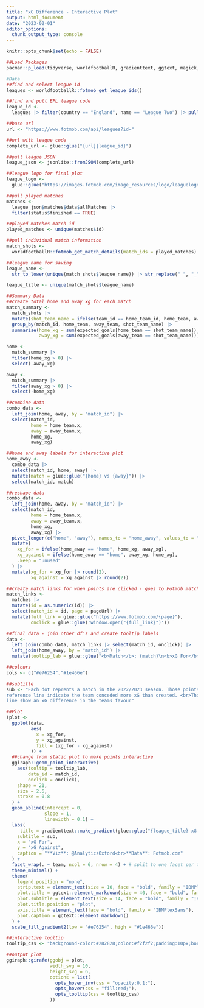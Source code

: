 ```yaml
---
title: "xG Difference - Interactive Plot"
output: html_document
date: "2023-02-01"
editor_options: 
  chunk_output_type: console
---
```


```r
knitr::opts_chunk$set(echo = FALSE)
```

```r
##Load Packages
pacman::p_load(tidyverse, worldfootballR, gradienttext, ggtext, magick, ggiraph)
```

```r
#Data
##find and select league id
leagues <- worldfootballR::fotmob_get_league_ids()

##find and pull EPL league code
league_id <-
  leagues |> filter(country == "England", name == "League Two") |> pull(id)

##base url
url <- "https://www.fotmob.com/api/leagues?id="

##url with league code
complete_url <- glue::glue("{url}{league_id}")

##pull league JSON
league_json <- jsonlite::fromJSON(complete_url)

##league logo for final plot
league_logo <-
  glue::glue("https://images.fotmob.com/image_resources/logo/leaguelogo/{league_id}.png")

##pull played matches
matches <-
  league_json$matches$data$allMatches |>
  filter(status$finished == TRUE)

##played matches match id
played_matches <- unique(matches$id)

##pull individual match information
match_shots <-
  worldfootballR::fotmob_get_match_details(match_ids = played_matches)

##league name for saving
league_name <-
  str_to_lower(unique(match_shots$league_name)) |> str_replace(" ", "_")

league_title <- unique(match_shots$league_name)
```

```r
##Summary Data
##create total home and away xg for each match
match_summary <-
  match_shots |>
  mutate(shot_team_name = ifelse(team_id == home_team_id, home_team, away_team)) |>
  group_by(match_id, home_team, away_team, shot_team_name) |>
  summarise(home_xg = sum(expected_goals[home_team == shot_team_name]),
            away_xg = sum(expected_goals[away_team == shot_team_name]))

home <-
  match_summary |>
  filter(home_xg > 0) |>
  select(-away_xg)

away <-
  match_summary |>
  filter(away_xg > 0) |>
  select(-home_xg)

##combine data
combo_data <-
  left_join(home, away, by = "match_id") |>
  select(match_id,
         home = home_team.x,
         away = away_team.x,
         home_xg,
         away_xg)

##home and away labels for interactive plot
home_away <- 
  combo_data |> 
  select(match_id, home, away) |> 
  mutate(match = glue::glue("{home} vs {away}")) |> 
  select(match_id, match)

##reshape data
combo_data <-
  left_join(home, away, by = "match_id") |>
  select(match_id,
         home = home_team.x,
         away = away_team.x,
         home_xg,
         away_xg) |>
  pivot_longer(c("home", "away"), names_to = "home_away", values_to = "team") |>
  mutate(
    xg_for = ifelse(home_away == "home", home_xg, away_xg),
    xg_against = ifelse(home_away == "home", away_xg, home_xg),
    .keep = "unused"
  ) |> 
  mutate(xg_for = xg_for |> round(2),
         xg_against = xg_against |> round(2))

##create match links for when points are clicked - goes to Fotmob match page
match_links <- 
  matches |> 
  mutate(id = as.numeric(id)) |> 
  select(match_id = id, page = pageUrl) |> 
  mutate(full_link = glue::glue("https://www.fotmob.com/{page}"),
         onclick = glue::glue('window.open("{full_link}")'))

##final data - join other df's and create tooltip labels
data <- 
  left_join(combo_data, match_links |> select(match_id, onclick)) |> 
  left_join(home_away, by = "match_id") |> 
  mutate(tooltip_lab = glue::glue("<b>Match</b>: {match}\n<b>xG For</b>: {xg_for}\n<b>xG Against</b>: {xg_against}"))

##colours
cols <- c("#e76254","#1e466e")

##subtitle
sub <- "Each dot reprents a match in the 2022/2023 season. Those points above <br>the 
reference line indicate the team conceded more xG than created. <br>Those points below the 
line show an xG difference in the teams favour"
```

```r
##Plot
(plot <- 
  ggplot(data,
         aes(
           x = xg_for,
           y = xg_against,
           fill = (xg_for - xg_against)
         )) +
  ##change from static plot to make points interactive
  ggiraph::geom_point_interactive(
    aes(tooltip = tooltip_lab, 
        data_id = match_id,
        onclick = onclick),
    shape = 21,
    size = 2.6,
    stroke = 0.8
  ) +
  geom_abline(intercept = 0,
              slope = 1,
              linewidth = 0.1) +
  labs(
     title = gradienttext::make_gradient(glue::glue("{league_title} xG By Game"), cols),
    subtitle = sub,
    x = "xG For",
    y = "xG Against",
    caption = "**Viz**: @AnalyticsOxford<br>**Data**: Fotmob.com"
  ) +
  facet_wrap(. ~ team, ncol = 6, nrow = 4) + # split to one facet per team
  theme_minimal() +
  theme(
    legend.position = "none",
    strip.text = element_text(size = 10, face = "bold", family = "IBMPlexSans"),
    plot.title = ggtext::element_markdown(size = 40, face = "bold", family = "IBMPlexSans"),
    plot.subtitle = element_text(size = 14, face = "bold", family = "IBMPlexSans"),
    plot.title.position = "plot",
    axis.title = element_text(face = "bold", family = "IBMPlexSans"),
    plot.caption = ggtext::element_markdown()
  ) +
  scale_fill_gradient2(low = "#e76254", high = "#1e466e"))
```

```r
##interactive tooltip
tooltip_css <- "background-color:#282828;color:#f2f2f2;padding:10px;border-radius:5px;font-family:IBMPlexSans"

##output plot
ggiraph::girafe(ggobj = plot,
                width_svg = 10, 
                height_svg = 6,
                options = list(
                  opts_hover_inv(css = "opacity:0.1;"),
                  opts_hover(css = "fill:red;"),
                  opts_tooltip(css = tooltip_css)
                ))
```








